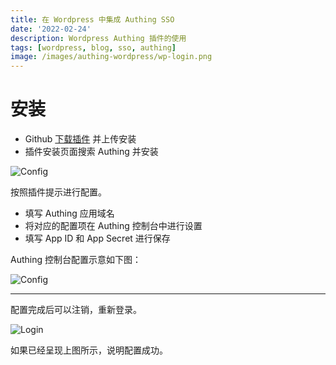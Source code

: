 ```yaml
---
title: 在 Wordpress 中集成 Authing SSO
date: '2022-02-24'
description: Wordpress Authing 插件的使用
tags: [wordpress, blog, sso, authing]
image: /images/authing-wordpress/wp-login.png
---
```


# 安装

- Github [下载插件](https://github.com/Authing/wp-authing/releases) 并上传安装
- 插件安装页面搜索 Authing 并安装

![Config](/images/authing-wordpress/wp-authing-config.png)

按照插件提示进行配置。

- 填写 Authing 应用域名
- 将对应的配置项在 Authing 控制台中进行设置
- 填写 App ID 和 App Secret 进行保存

Authing 控制台配置示意如下图：

![Config](/images/authing-wordpress/authing-config.png)

---

配置完成后可以注销，重新登录。

![Login](/images/authing-wordpress/wp-login.png)

如果已经呈现上图所示，说明配置成功。
